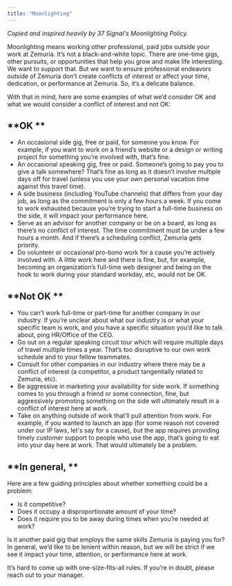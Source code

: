```yaml
---
title: "Moonlighting"
---
```


_Copied and inspired heavily by 37 Signal's Moonlighting Policy._

Moonlighting means working other professional, paid jobs outside your work at Zemuria. It’s not a black-and-white topic. There are one-time gigs, other pursuits, or opportunities that help you grow and make life interesting. We want to support that. But we want to ensure professional endeavors outside of Zemuria don’t create conflicts of interest or affect your time, dedication, or performance at Zemuria. So, it’s a delicate balance.

With that in mind, here are some examples of what we’d consider OK and what we would consider a conflict of interest and not OK:

## **OK **

- An occasional side gig, free or paid, for someone you know. For example, if you want to work on a friend’s website or a design or writing project for something you’re involved with, that’s fine.
- An occasional speaking gig, free or paid. Someone’s going to pay you to give a talk somewhere? That’s fine as long as it doesn’t involve multiple days off for travel (unless you use your own personal vacation time against this travel time).
- A side business (including YouTube channels) that differs from your day job, as long as the commitment is only a few hours a week. If you come to work exhausted because you’re trying to start a full-time business on the side, it will impact your performance here.
- Serve as an advisor for another company or be on a board, as long as there’s no conflict of interest. The time commitment must be under a few hours a month. And if there’s a scheduling conflict, Zemuria gets priority.
- Do volunteer or occasional pro-bono work for a cause you’re actively involved with. A little work here and there is fine, but, for example, becoming an organization’s full-time web designer and being on the hook to work during your standard workday, etc, would not be OK.

## **Not OK **

- You can’t work full-time or part-time for another company in our industry. If you’re unclear about what our industry is or what your specific team is work, and you have a specific situation you’d like to talk about, ping HR/Office of the CEO.
- Go out on a regular speaking circuit tour which will require multiple days of travel multiple times a year. That’s too disruptive to our own work schedule and to your fellow teammates.
- Consult for other companies in our industry where there may be a conflict of interest (a competitor, a product tangentially related to Zemuria, etc).
- Be aggressive in marketing your availability for side work. If something comes to you through a friend or some connection, fine, but aggressively promoting something on the side will ultimately result in a conflict of interest here at work.
- Take on anything outside of work that’ll pull attention from work. For example, if you wanted to launch an app (for some reason not covered under our IP laws, let's say for a cause), but the app requires providing timely customer support to people who use the app, that’s going to eat into your day here at work. That would ultimately be a problem.

## **In general, **

Here are a few guiding principles about whether something could be a problem:

- Is it competitive?
- Does it occupy a disproportionate amount of your time?
- Does it require you to be away during times when you’re needed at work?

Is it another paid gig that employs the same skills Zemuria is paying you for? In general, we’d like to be lenient within reason, but we will be strict if we see it impact your time, attention, or performance here at work.

It’s hard to come up with one-size-fits-all rules. If you’re in doubt, please reach out to your manager.